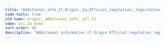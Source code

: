 ```yaml
---
title: "Additional_info_if_Origin__2a_Official_regulation,_legislation_and_standards."
code-tools: true
old-name: origin__additional_info__alt_13
name: ori_2a_note
sort-order: 40
description: "Additional information if Origin Official regulation legislation and standards"
---
```

